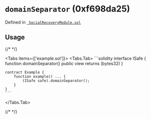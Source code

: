 



# `domainSeparator` (0xf698da25)






Defined in [` SocialRecoveryModule.sol`](https://github.com/safe-global/safe-modules/tree/recovery/v0.1.0/modules/recovery/contracts/generated-markups/candide-contracts/contracts/modules/social_recovery/SocialRecoveryModule.sol#Lundefined)


## Usage

{/* <!-- vale off --> */}

<Tabs items={['example.sol']}>
  <Tabs.Tab>
    ```solidity
    interface ISafe {
        function domainSeparator() public view returns (bytes32)
    }

    contract Example {
        function example() ... {
            (ISafe safe).domainSeparator();
        }
    }
    ```
  </Tabs.Tab>
</Tabs>

{/* <!-- vale on --> */}






